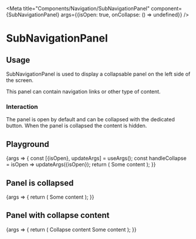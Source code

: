 
<Meta
  title="Components/Navigation/SubNavigationPanel"
  component={SubNavigationPanel}
  args={{isOpen: true, onCollapse: () => undefined}}
/>

# SubNavigationPanel

## Usage

SubNavigationPanel is used to display a collapsable panel on the left side of the screen.

This panel can contain navigation links or other type of content.

### Interaction

The panel is open by default and can be collapsed with the dedicated button.
When the panel is collapsed the content is hidden.

## Playground

<Canvas>
  <Story name="Standard">
    {args => {
      const [{isOpen}, updateArgs] = useArgs();
      const handleCollapse = isOpen => updateArgs({isOpen});
      return (
        <SpaceContainer height={200}>
          <SubNavigationPanel {...args} onCollapse={handleCollapse}>
            Some content
          </SubNavigationPanel>
        </SpaceContainer>
      );
    }}
  </Story>
</Canvas>

<ArgsTable story="Standard" />

## Panel is collapsed

<Canvas>
  <Story name="Collapsed">
    {args => {
      return (
        <SpaceContainer height={200}>
          <SubNavigationPanel {...args} isOpen={false}>
            Some content
          </SubNavigationPanel>
        </SpaceContainer>
      );
    }}
  </Story>
</Canvas>

## Panel with collapse content

<Canvas>
  <Story name="With collapse content">
    {args => {
      return (
        <SpaceContainer height={200}>
          <SubNavigationPanel {...args} isOpen={false}>
            <SubNavigationPanel.Collapse>Collapse content</SubNavigationPanel.Collapse>
            Some content
          </SubNavigationPanel>
        </SpaceContainer>
      );
    }}
  </Story>
</Canvas>
